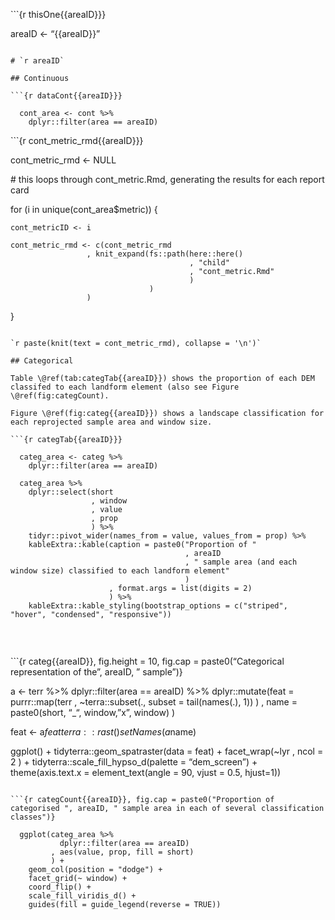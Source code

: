 
```{r thisOne{{areaID}}}

  areaID <- "{{areaID}}"

```

# `r areaID`

## Continuous

```{r dataCont{{areaID}}}

  cont_area <- cont %>%
    dplyr::filter(area == areaID)

```

```{r cont_metric_rmd{{areaID}}}

  cont_metric_rmd <- NULL

  # this loops through cont_metric.Rmd, generating the results for each report card

  for (i in unique(cont_area$metric)) {
    
    cont_metricID <- i
    
    cont_metric_rmd <- c(cont_metric_rmd
                     , knit_expand(fs::path(here::here()
                                            , "child"
                                            , "cont_metric.Rmd"
                                            )
                                   )
                     )
    
  }

```

`r paste(knit(text = cont_metric_rmd), collapse = '\n')`

## Categorical

Table \@ref(tab:categTab{{areaID}}) shows the proportion of each DEM classifed to each landform element (also see Figure \@ref(fig:categCount).

Figure \@ref(fig:categ{{areaID}}) shows a landscape classification for each reprojected sample area and window size.

```{r categTab{{areaID}}}

  categ_area <- categ %>%
    dplyr::filter(area == areaID)

  categ_area %>%
    dplyr::select(short
                  , window
                  , value
                  , prop
                  ) %>%
    tidyr::pivot_wider(names_from = value, values_from = prop) %>%
    kableExtra::kable(caption = paste0("Proportion of "
                                       , areaID
                                       , " sample area (and each window size) classified to each landform element"
                                       )
                      , format.args = list(digits = 2)
                      ) %>%
    kableExtra::kable_styling(bootstrap_options = c("striped", "hover", "condensed", "responsive"))


```

<br>

```{r categ{{areaID}}, fig.height = 10, fig.cap = paste0("Categorical representation of the ", areaID, " sample")}

  a <- terr %>%
    dplyr::filter(area == areaID) %>%
    dplyr::mutate(feat = purrr::map(terr
                                    , ~terra::subset(., subset = tail(names(.), 1))
                                    )
                  , name = paste0(short, "_", window, "x", window)
                  )
  
  feat <- a$feat %>%
    terra::rast() %>%
    setNames(a$name)
  
  ggplot() +
    tidyterra::geom_spatraster(data = feat) +
    facet_wrap(~lyr
               , ncol = 2
               ) +
    tidyterra::scale_fill_hypso_d(palette = "dem_screen") +
    theme(axis.text.x = element_text(angle = 90, vjust = 0.5, hjust=1))

```

```{r categCount{{areaID}}, fig.cap = paste0("Proportion of categorised ", areaID, " sample area in each of several classification classes")}

  ggplot(categ_area %>%
           dplyr::filter(area == areaID)
         , aes(value, prop, fill = short)
         ) +
    geom_col(position = "dodge") +
    facet_grid(~ window) +
    coord_flip() +
    scale_fill_viridis_d() +
    guides(fill = guide_legend(reverse = TRUE))

```
